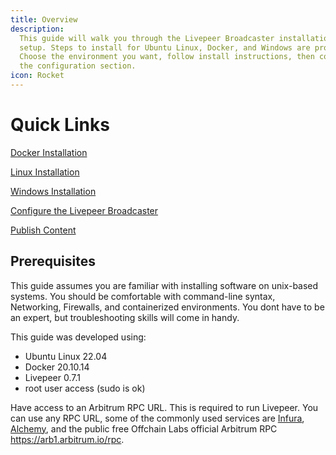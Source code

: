 ```yaml
---
title: Overview
description:
  This guide will walk you through the Livepeer Broadcaster installation and
  setup. Steps to install for Ubuntu Linux, Docker, and Windows are provided.
  Choose the environment you want, follow install instructions, then continue to
  the configuration section.
icon: Rocket
---
```


# Quick Links

[Docker Installation](/broadcasters/guides/docker-install)

[Linux Installation](/broadcasters/guides/linux-install)

[Windows Installation](/broadcasters/guides/windows-install)

[Configure the Livepeer Broadcaster](/broadcasters/guides/configure-broadcaster)

[Publish Content](/broadcasters/guides/publish-content)


## Prerequisites

This guide assumes you are familiar with installing software on unix-based
systems. You should be comfortable with command-line syntax, Networking,
Firewalls, and containerized environments. You dont have to be an expert, but
troubleshooting skills will come in handy.

This guide was developed using:

- Ubuntu Linux 22.04
- Docker 20.10.14
- Livepeer 0.7.1
- root user access (sudo is ok)

Have access to an Arbitrum RPC URL. This is required to run Livepeer. You can
use any RPC URL, some of the commonly used services are
[Infura](https://www.infura.io/), [Alchemy](https://www.alchemy.com/), and the
public free Offchain Labs official Arbitrum RPC https://arb1.arbitrum.io/rpc.
